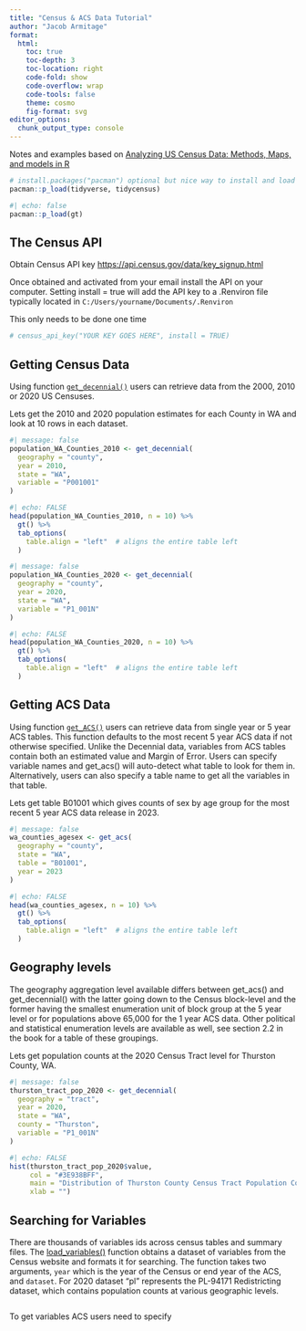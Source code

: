 ```yaml
---
title: "Census & ACS Data Tutorial"
author: "Jacob Armitage"
format:
  html:
    toc: true
    toc-depth: 3
    toc-location: right
    code-fold: show
    code-overflow: wrap
    code-tools: false
    theme: cosmo
    fig-format: svg
editor_options: 
  chunk_output_type: console
---
```


Notes and examples based on [Analyzing US Census Data: Methods, Maps, and models in R](https://walker-data.com/census-r/index.html)

```r
# install.packages("pacman") optional but nice way to install and load multiple packages at once, can also use install.packages and library separately 
pacman::p_load(tidyverse, tidycensus)

```

```r
#| echo: false
pacman::p_load(gt)
```

## The Census API

Obtain Census API key <https://api.census.gov/data/key_signup.html>

Once obtained and activated from your email install the API on your computer. Setting install = true will add the API key to a .Renviron file typically located in `C:/Users/yourname/Documents/.Renviron`

This only needs to be done one time

```r
# census_api_key("YOUR KEY GOES HERE", install = TRUE)
```

## Getting Census Data

Using function [`get_decennial()`](https://walker-data.com/tidycensus/reference/get_decennial.html) users can retrieve data from the 2000, 2010 or 2020 US Censuses.

Lets get the 2010 and 2020 population estimates for each County in WA and look at 10 rows in each dataset.

```r
#| message: false
population_WA_Counties_2010 <- get_decennial(
  geography = "county",
  year = 2010,
  state = "WA",
  variable = "P001001"
)

```

```r
#| echo: FALSE
head(population_WA_Counties_2010, n = 10) %>% 
  gt() %>% 
  tab_options(
    table.align = "left"  # aligns the entire table left
  )

```

```r
#| message: false
population_WA_Counties_2020 <- get_decennial(
  geography = "county",
  year = 2020,
  state = "WA",
  variable = "P1_001N"
)

```

```r
#| echo: FALSE
head(population_WA_Counties_2020, n = 10) %>% 
  gt() %>% 
  tab_options(
    table.align = "left"  # aligns the entire table left
  )

```

## Getting ACS Data

Using function [`get_ACS()`](https://walker-data.com/tidycensus/reference/get_acs.html) users can retrieve data from single year or 5 year ACS tables. This function defaults to the most recent 5 year ACS data if not otherwise specified. Unlike the Decennial data, variables from ACS tables contain both an estimated value and Margin of Error. Users can specify variable names and get_acs() will auto-detect what table to look for them in. Alternatively, users can also specify a table name to get all the variables in that table.

Lets get table B01001 which gives counts of sex by age group for the most recent 5 year ACS data release in 2023.

```r
#| message: false
wa_counties_agesex <- get_acs(
  geography = "county",
  state = "WA",
  table = "B01001",
  year = 2023
)
```

```r
#| echo: FALSE
head(wa_counties_agesex, n = 10) %>% 
  gt() %>% 
  tab_options(
    table.align = "left"  # aligns the entire table left
  )

```

## Geography levels

The geography aggregation level available differs between get_acs() and get_decennial() with the latter going down to the Census block-level and the former having the smallest enumeration unit of block group at the 5 year level or for populations above 65,000 for the 1 year ACS data. Other political and statistical enumeration levels are available as well, see section 2.2 in the book for a table of these groupings.

Lets get population counts at the 2020 Census Tract level for Thurston County, WA.

```r
#| message: false
thurston_tract_pop_2020 <- get_decennial(
  geography = "tract",
  year = 2020,
  state = "WA",
  county = "Thurston",
  variable = "P1_001N"
)
```

```r
#| echo: FALSE
hist(thurston_tract_pop_2020$value, 
     col = "#3E938BFF", 
     main = "Distribution of Thurston County Census Tract Population Counts",
     xlab = "")

```

## Searching for Variables

There are thousands of variables ids across census tables and summary files. The [load_variables()](https://walker-data.com/tidycensus/reference/load_variables.html) function obtains a dataset of variables from the Census website and formats it for searching. The function takes two arguments, `year` which is the year of the Census or end year of the ACS, and `dataset`. For 2020 dataset "pl" represents the PL-94171 Redistricting dataset, which contains population counts at various geographic levels. 

```r

```


To get variables ACS users need to specify 
